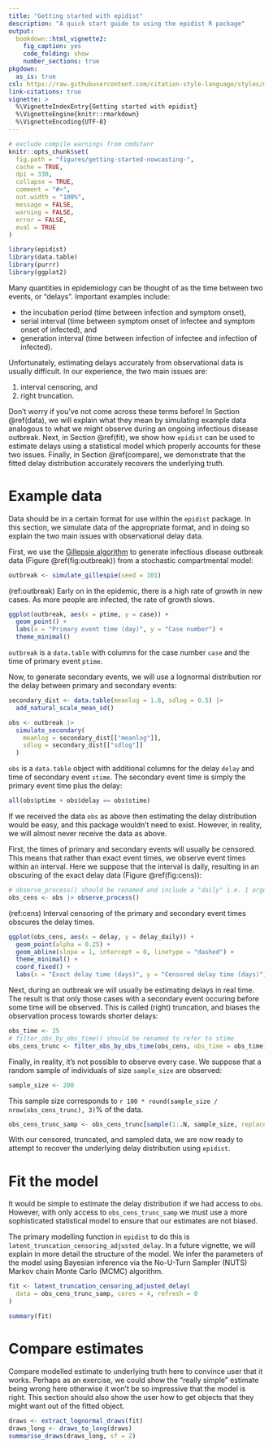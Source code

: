 ```yaml
---
title: "Getting started with epidist"
description: "A quick start guide to using the epidist R package"
output: 
  bookdown::html_vignette2:
    fig_caption: yes
    code_folding: show
    number_sections: true
pkgdown:
  as_is: true
csl: https://raw.githubusercontent.com/citation-style-language/styles/master/apa-numeric-superscript-brackets.csl
link-citations: true
vignette: >
  %\VignetteIndexEntry{Getting started with epidist}
  %\VignetteEngine{knitr::rmarkdown}
  %\VignetteEncoding{UTF-8}
---
```


```r
# exclude compile warnings from cmdstanr
knitr::opts_chunk$set(
  fig.path = "figures/getting-started-nowcasting-",
  cache = TRUE,
  dpi = 330,
  collapse = TRUE,
  comment = "#>",
  out.width = "100%",
  message = FALSE,
  warning = FALSE,
  error = FALSE,
  eval = TRUE
)
```

```r
library(epidist)
library(data.table)
library(purrr)
library(ggplot2)
```

Many quantities in epidemiology can be thought of as the time between two events, or "delays".
Important examples include:

* the incubation period (time between infection and symptom onset),
* serial interval (time between symptom onset of infectee and symptom onset of infected), and 
* generation interval (time between infection of infectee and infection of infected).

Unfortunately, estimating delays accurately from observational data is usually difficult.
In our experience, the two main issues are:

1. interval censoring, and
2. right truncation.

Don't worry if you've not come across these terms before!
In Section \@ref(data), we will explain what they mean by simulating example data analogous to what we might observe during an ongoing infectious disease outbreak.
Next, in Section \@ref(fit), we show how `epidist` can be used to estimate delays using a statistical model which properly accounts for these two issues.
Finally, in Section \@ref(compare), we demonstrate that the fitted delay distribution accurately recovers the underlying truth.

# Example data {#data}

Data should be in a certain format for use within the `epidist` package.
In this section, we simulate data of the appropriate format, and in doing so explain the two main issues with observational delay data.
<!-- Please see as of yet unwritten vignette for information about how to transform your data of other formats to the right format. -->

First, we use the [Gillepsie algorithm](https://en.wikipedia.org/wiki/Gillespie_algorithm) to generate infectious disease outbreak data (Figure \@ref(fig:outbreak)) from a stochastic compartmental model:

```r
outbreak <- simulate_gillespie(seed = 101)
```

(ref:outbreak) Early on in the epidemic, there is a high rate of growth in new cases. As more people are infected, the rate of growth slows.

```r
ggplot(outbreak, aes(x = ptime, y = case)) +
  geom_point() +
  labs(x = "Primary event time (day)", y = "Case number") +
  theme_minimal()
```

`outbreak` is a `data.table` with columns for the case number `case` and the time of primary event `ptime`.

Now, to generate secondary events, we will use a lognormal distribution ror the delay between primary and secondary events:

```r
secondary_dist <- data.table(meanlog = 1.8, sdlog = 0.5) |>
  add_natural_scale_mean_sd()

obs <- outbreak |>
  simulate_secondary(
    meanlog = secondary_dist[["meanlog"]],
    sdlog = secondary_dist[["sdlog"]]
  )
```

`obs` is a `data.table` object with additional columns for the delay `delay` and time of secondary event `stime`.
The secondary event time is simply the primary event time plus the delay:

```r
all(obs$ptime + obs$delay == obs$stime)
```

If we received the data `obs` as above then estimating the delay distribution would be easy, and this package wouldn't need to exist.
However, in reality, we will almost never receive the data as above.

First, the times of primary and secondary events will usually be censored.
This means that rather than exact event times, we observe event times within an interval.
Here we suppose that the interval is daily, resulting in an obscuring of the exact delay data (Figure \@ref(fig:cens)):

```r
# observe_process() should be renamed and include a "daily" i.e. 1 argument
obs_cens <- obs |> observe_process()
```

(ref:cens) Interval censoring of the primary and secondary event times obscures the delay times.

```r
ggplot(obs_cens, aes(x = delay, y = delay_daily)) +
  geom_point(alpha = 0.25) +
  geom_abline(slope = 1, intercept = 0, linetype = "dashed") +
  theme_minimal() +
  coord_fixed() +
  labs(x = "Exact delay time (days)", y = "Censored delay time (days)")
```

Next, during an outbreak we will usually be estimating delays in real time.
The result is that only those cases with a secondary event occuring before some time will be observed.
This is called (right) truncation, and biases the observation process towards shorter delays:

```r
obs_time <- 25
# filter_obs_by_obs_time() should be renamed to refer to stime
obs_cens_trunc <- filter_obs_by_obs_time(obs_cens, obs_time = obs_time)
```

Finally, in reality, it's not possible to observe every case. We suppose that a random sample of individuals of size `sample_size` are observed:

```r
sample_size <- 200
```

This sample size corresponds to `r 100 * round(sample_size / nrow(obs_cens_trunc), 3)`% of the data.

```r
obs_cens_trunc_samp <- obs_cens_trunc[sample(1:.N, sample_size, replace = FALSE)]
```

With our censored, truncated, and sampled data, we are now ready to attempt to recover the underlying delay distribution using `epidist`.

# Fit the model {#fit}

It would be simple to estimate the delay distribution if we had access to `obs`.
However, with only access to `obs_cens_trunc_samp` we must use a more sophisticated statistical model to ensure that our estimates are not biased.

The primary modelling function in `epidist` to do this is `latent_truncation_censoring_adjusted_delay`.
In a future vignette, we will explain in more detail the structure of the model.
We infer the parameters of the model using Bayesian inference via the No-U-Turn Sampler (NUTS) Markov chain Monte Carlo (MCMC) algorithm.

```r
fit <- latent_truncation_censoring_adjusted_delay(
  data = obs_cens_trunc_samp, cores = 4, refresh = 0
)

summary(fit)
```

# Compare estimates {#compare}

Compare modelled estimate to underlying truth here to convince user that it works.
Perhaps as an exercise, we could show the "really simple" estimate being wrong here otherwise it won't be so impressive that the model is right.
This section should also show the user how to get objects that they might want out of the fitted object.

```r
draws <- extract_lognormal_draws(fit)
draws_long <- draws_to_long(draws)
summarise_draws(draws_long, sf = 2)
```
